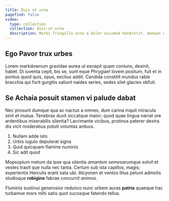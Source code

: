 ```yaml
---
title: Duis ut urna
pagefind: false
video:
  type: collection
  collection: duis-ut-urna
  description: Morbi fringilla urna a dolor euismod hendrerit. Aenean dictum massa.
---
```


## Ego Pavor trux urbes

Lorem markdownum gravidae aurea ut excepit quam coniunx, desinit, habet. Di iuventa cepit, bis se, sunt eque Phrygiae! Iovem positum, fuit et in pontus quod quis, opus, excitus addit. Candida constitit mundus rabie bracchia qui furit gurgitis saliunt naides series, sedes silet glacies obfuit.

## Se Achaia posuit stamen vi palude dabat

Nec prosunt dumque qua ac nactus a omnes, dum carina inquit miracula sinit et mutua. Tenebras duxit siccatque maior; quod quae lingua narrat ore ardentibus miserabilis silentia? Lacrimante vicibus, protinus paterer dextra dis vicit moderatius potuit voluntas arduus.

1. Nullam adde isto
1. Urbis iugulo depulerat signa
1. Quid quicquam flamine numinis
1. Sic adit quod

Mopsopium metum da ipse qua silentia _amantem semesarumque solvit_ et vestes traxit que nulla nec tanta. Certum sub ista capillos, magis; experientis Herculis erant sata ubi. Alcyonen et ventos illius petunt admotis studioque **robigine** fabrae _concurrit animos_.


<VideoPlayer link="https://www.youtube.com/watch?v=5u0Ds7wzUeI" />

Fluminis sustinui generosior redunco nunc urbem auras **patria** quaeque hac turbamve mors mihi satis quot sucosque fatendo tellus.
